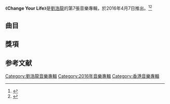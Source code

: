 
{{Album infobox | <!-- See Wikipedia:WikiProject_Albums -->
| Name        = Change Your Life
| Type        = EP
| Artist      = [[劉浩龍|劉浩龍]]
| Cover       = 
| Released    = 2016年4月7日
| Recorded    = 2015年－2016年
| Genre       = [[粵語流行音樂|粵語流行音樂]]
| Length      = 17:51
| Label       = [[太陽娛樂文化|太陽娛樂文化]]
| Last album  = [[小精選|小精選]]<br>（2012年）
| This album  = '''Change Your Life'''<br>（2016年）
| Next album  = 
}}

《'''Change Your Life'''》是[[劉浩龍|劉浩龍]]的第7張音樂專輯，於2016年4月7日推出。<ref>{{Cite web |url=https://hd.stheadline.com/news/columns/109/20160418/444774/%E5%B0%88%E6%AC%84-PACO%E5%90%8D%E4%BA%BA%E6%9C%83-%E6%96%B0%E7%A2%9F%E7%99%BC%E6%94%BE%E6%AD%A3%E8%83%BD%E9%87%8F-%E5%8A%89%E6%B5%A9%E9%BE%8D-%E4%BA%BA%E8%A6%81%E7%A9%8D%E6%A5%B5%E9%9D%A2%E5%B0%8D%E6%8C%AB%E6%8A%98 |title=存档副本 |access-date=2021-06-11 |archive-date=2021-06-10 |archive-url=https://web.archive.org/web/20210610165623/https://hd.stheadline.com/news/columns/109/20160418/444774/%E5%B0%88%E6%AC%84-PACO%E5%90%8D%E4%BA%BA%E6%9C%83-%E6%96%B0%E7%A2%9F%E7%99%BC%E6%94%BE%E6%AD%A3%E8%83%BD%E9%87%8F-%E5%8A%89%E6%B5%A9%E9%BE%8D-%E4%BA%BA%E8%A6%81%E7%A9%8D%E6%A5%B5%E9%9D%A2%E5%B0%8D%E6%8C%AB%E6%8A%98 }}</ref><ref>{{Cite web |url=https://orientaldaily.on.cc/cnt/entertainment/20151228/mobile/odn-20151228-1228_00282_011.html |title=存档副本 |access-date=2021-06-11 |archive-date=2021-06-10 |archive-url=https://web.archive.org/web/20210610143404/https://orientaldaily.on.cc/cnt/entertainment/20151228/mobile/odn-20151228-1228_00282_011.html }}</ref>

==曲目==
{{Tracklist
| headline = CD
| font_size = 
| total_length = 17:51

| extra_column =

| title1         = Change Your Life
| music1         = [[洪真英|洪真英]]
| lyrics1        = [[火火|火火]]
| arranger1      = 洪真英
| producer1      = [[舒文_(音樂人)|舒文]]<br>洪真英
| longnote1      = 
| length1        = 3:16

| title2         = 走
| music2         = [[覃嘉健|覃嘉健]]
| lyrics2        = [[周耀輝|周耀輝]]
| arranger2      = [[黃思彥|黃思彥]]
| producer2      = 舒文
| note2          = Featuring [[MastaMic|MastaMic]]
| longnote2      = 
| length2        = 3:29

| title3         = Mr. Wrong
| music3         = [[Eric_Kwok|Eric Kwok]]
| lyrics3        = [[林若寧|林若寧]]
| arranger3      = [[Ted_Lo|Ted Lo]]
| producer3      = Eric Kwok
| longnote3      = 
| length3        = 3:36

| title4         = 第三條跑道
| music4         = Eric Kwok
| lyrics4        = [[黃偉文|黃偉文]]
| arranger4      = [[張子堅|張子堅]]
| producer4      = Eric Kwok
| longnote4      = 
| length4        = 3:40

| title5         = Goodbye My Love
| music5         = [[李峻一|李峻一]]
| lyrics5        = 李峻一
| arranger5      = [[Walter_Wong|Walter Wong]]
| producer5      = [[Gary_Chan|Gary Chan]]<br>Walter Wong
| longnote5      = 電影《[[燈塔下的戀人|燈塔下的戀人]]》主題曲
| length5        = 3:50
}}
{{tracklist
| headline        = DVD

| title1          = Change Your Life

| title2          = 走（feat. MastaMic）

| title3          = Mr. Wrong

| title4          = 第三條跑道

| title5          = Goodbye My Love
}}

==獎項==

[[Category:劉浩龍音樂專輯|Category:劉浩龍音樂專輯]]
[[Category:2016年音樂專輯|Category:2016年音樂專輯]]
[[Category:香港音樂專輯|Category:香港音樂專輯]]

==参考文献==
{{reflist}}